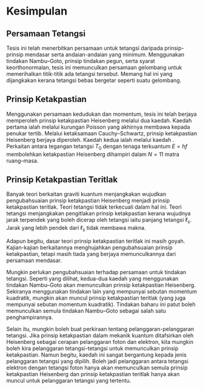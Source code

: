 # Kesimpulan

## Persamaan Tetangsi

Tesis ini telah menerbitkan persamaan untuk tetangsi daripada prinsip-prinsip mendasar serta andaian-andaian yang minimum. Menggunakan tindakan Nambu--Goto, prinsip tindakan pegun, serta syarat keorthonormalan, tesis ini memunculkan persamaan gelombang untuk memerihalkan titik-titik ada tetangsi tersebut. Memang hal ini yang dijangkakan kerana tetangsi bebas bergetar seperti suatu gelombang.

## Prinsip Ketakpastian

Menggunakan persamaan kedudukan dan momentum, tesis ini telah berjaya memperoleh prinsip ketakpastian Heisenberg melalui dua kaedah. Kaedah pertama ialah melalui kurungan Poisson yang akhirnya membawa kepada penukar tertib. Melalui ketaksamaan Cauchy--Schwartz, prinsip ketakpastian Heisenberg berjaya diperoleh. Kaedah kedua ialah melalui kaedah \citet{Boichenko2018}. Perkaitan antara tegangan tetangsi $T_0$ dengan tenaga terkuantum $E=hf$ membolehkan ketakpastian Heisenberg dihampiri dalam $N=11$ matra ruang--masa.

## Prinsip Ketakpastian Teritlak

Banyak teori berkaitan graviti kuantum menjangkakan wujudkan pengubahsuaian prinsip ketakpastian Heisenberg menjadi prinsip ketakpastian teritlak. Teori tetangsi tidak terkecuali dalam hal ini. Teori tetangsi menjangkakan pengitlakan prinsip ketakpastian kerana wujudnya jarak terpendek yang boleh dicerap oleh tetangsi iaitu panjang tetangsi $\ell_s$. Jarak yang lebih pendek dari $\ell_s$ tidak membawa makna.

Adapun begitu, dasar teori prinsip ketakpastian teritlak ini masih goyah. Kajian-kajian berkaitannya menghujahkan pengubahsuaian prinsip ketakpastian, tetapi masih tiada yang berjaya memunculkannya dari persamaan mendasar. 

Mungkin perlukan pengubahsuaian terhadap persamaan untuk tindakan tetangsi. Seperti yang dilihat, kedua-dua kaedah yang menggunakan tindakan Nambu--Goto akan memunculkan prinsip ketakpastian Heisenberg. Sekiranya menggunakan tindakan lain yang mempunyai sebutan momentum kuadratik, mungkin akan muncul prinsip ketakpastian teritlak (yang juga mempunyai sebutan momentum kuadratik). Tindakan baharu ini patut boleh memunculkan semula tindakan Nambu--Goto sebagai salah satu penghampirannya.

Selain itu, mungkin boleh buat perkiraan tentang pelanggaran-pelanggaran tetangsi. Jika prinsip ketakpastian dalam mekanik kuantum ditafsirkan oleh Heisenberg sebagai cerapan pelanggaran foton dan elektron, kita mungkin boleh kira pelanggaran tetangsi-tetangsi untuk memunculkan prinsip ketakpastian. Namun begitu, kaedah ini sangat bergantung kepada jenis pelanggaran tetangsi yang dipilih. Boleh jadi pelanggaran antara tetangsi elektron dengan tetangsi foton hanya akan memunculkan semula prinsip ketakpastian Heisenberg dan prinsip ketakpastian teritlak hanya akan muncul untuk pelanggaran tetangsi yang tertentu.